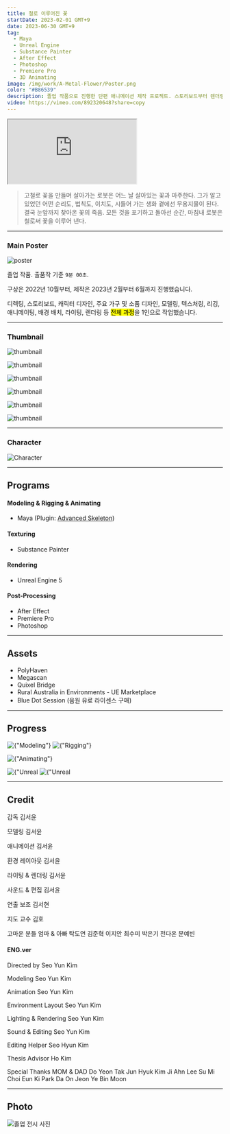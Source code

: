 ```yaml
---
title: 철로 이루어진 꽃
startDate: 2023-02-01 GMT+9
date: 2023-06-30 GMT+9
tag:
  - Maya
  - Unreal Engine
  - Substance Painter
  - After Effect
  - Photoshop
  - Premiere Pro
  - 3D Animating
image: /img/work/A-Metal-Flower/Poster.png
color: "#B86539"
description: 졸업 작품으로 진행한 단편 애니메이션 제작 프로젝트. 스토리보드부터 렌더링까지 3D 애니메이션의 전 과정을 1인으로 작업했습니다.
video: https://vimeo.com/892320648?share=copy
---
```


<iframe src="https://player.vimeo.com/video/892320648?badge=0&amp;autopause=0&amp;quality_selector=1&amp;player_id=0&amp;app_id=58479" allow="autoplay; fullscreen; picture-in-picture" title="A Metal Flower"></iframe>

> 고철로 꽃을 만들며 살아가는 로봇은 어느 날 살아있는 꽃과 마주한다.
> 그가 알고 있었던 어떤 순리도, 법칙도, 이치도, 시들어 가는 생화 곁에선 무용지물이 된다.
> 결국 눈앞까지 찾아온 꽃의 죽음.
> 모든 것을 포기하고 돌아선 순간, 마침내 로봇은 철로써 꽃을 이루어 낸다.

***

### Main Poster

![poster](/img/work/A-Metal-Flower/Poster.png)

졸업 작품. 출품작 기준 `9분 00초`.

구상은 2022년 10월부터, 제작은 2023년 2월부터 6월까지 진행했습니다.

디렉팅, 스토리보드, 캐릭터 디자인, 주요 가구 및 소품 디자인, 모델링, 텍스처링, 리깅, 애니메이팅, 배경 배치, 라이팅, 렌더링 등 <mark>전체 과정</mark>을 1인으로 작업했습니다.

---

### Thumbnail

![thumbnail](/img/work/A-Metal-Flower/t1.png)

![thumbnail](/img/work/A-Metal-Flower/t2.png)

![thumbnail](/img/work/A-Metal-Flower/t3.png)

![thumbnail](/img/work/A-Metal-Flower/t4.png)

![thumbnail](/img/work/A-Metal-Flower/t5.png)

![thumbnail](/img/work/A-Metal-Flower/t6.png)

---

### Character

![Character](/img/work/A-Metal-Flower/Character.jpg)

---

## Programs

#### Modeling & Rigging & Animating

- Maya
  (Plugin: [Advanced Skeleton](https://www.animationstudios.com.au/advanced-skeleton))

#### Texturing

- Substance Painter

#### Rendering

- Unreal Engine 5

#### Post-Processing

- After Effect
- Premiere Pro
- Photoshop

---

## Assets

- PolyHaven
- Megascan
- Quixel Bridge
- Rural Australia in Environments - UE Marketplace
- Blue Dot Session (음원 유료 라이센스 구매)

---

## Progress
<p className="flex">
  <img alt={"Modeling"} width={1000} src={"/img/work/A-Metal-Flower/mf_03.jpg"} />
  <img alt={"Rigging"} width={1000} src={"/img/work/A-Metal-Flower/mf_02.jpg"} />
</p>
<p className="flex">
  <img alt={"Animating"} width={1000} src={"/img/work/A-Metal-Flower/mf_01.jpg"} />
</p>
<p className="flex">
  <img alt={"Unreal Render"} width={1000} src={"/img/work/A-Metal-Flower/mf_unreal_01.jpg"} />
  <img alt={"Unreal Setting"} width={1000} src={"/img/work/A-Metal-Flower/mf_unreal_02.jpg"} />
</p>

---

## Credit

감독
김서윤

모델링
김서윤

애니메이션
김서윤

환경 레이아웃
김서윤

라이팅 & 렌더링
김서윤

사운드 & 편집
김서윤

연출 보조
김서현

지도 교수
김호

고마운 분들
엄마 & 아빠
탁도연
김준혁
이지안
최수미
박은기
전다온
문예빈

#### ENG.ver

Directed by
Seo Yun Kim

Modeling
Seo Yun Kim

Animation
Seo Yun Kim

Environment Layout
Seo Yun Kim

Lighting & Rendering
Seo Yun Kim

Sound & Editing
Seo Yun Kim

Editing Helper
Seo Hyun Kim

Thesis Advisor
Ho Kim

Special Thanks
MOM & DAD
Do Yeon Tak
Jun Hyuk Kim
Ji Ahn Lee
Su Mi Choi
Eun Ki Park
Da On Jeon
Ye Bin Moon

---

## Photo

<img
  alt="졸업 전시 사진"
  className="auto"
  src="https://img1.daumcdn.net/thumb/R1280x0/?scode=mtistory2&fname=https%3A%2F%2Fblog.kakaocdn.net%2Fdn%2F7bLqA%2FbtskiT1WlXV%2FkqhLf4XGIkEf6ocE7opft1%2Fimg.png"
/>

